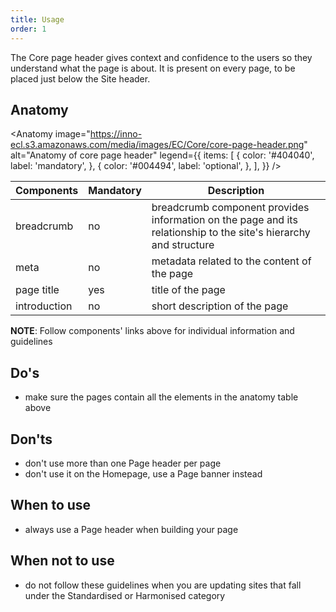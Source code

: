 ```yaml
---
title: Usage
order: 1
---
```



<Paragraph size="lead">
  The Core page header gives context and confidence to the users so they
  understand what the page is about. It is present on every page, to be placed
  just below the Site header.
</Paragraph>

## Anatomy

<Anatomy
  image="https://inno-ecl.s3.amazonaws.com/media/images/EC/Core/core-page-header.png"
  alt="Anatomy of core page header"
  legend={{
    items: [
      {
        color: '#404040',
        label: 'mandatory',
      },
      {
        color: '#004494',
        label: 'optional',
      },
    ],
  }}
/>

| Components                                                                          | Mandatory | Description                                                                                                      |
| ----------------------------------------------------------------------------------- | --------- | ---------------------------------------------------------------------------------------------------------------- |
| <Link to="/ec/components/navigation/breadcrumb/usage/" standalone>breadcrumb</Link> | no        | breadcrumb component provides information on the page and its relationship to the site's hierarchy and structure |
| meta                                                                                | no        | metadata related to the content of the page                                                                      |
| page title                                                                          | yes       | title of the page                                                                                                |
| introduction                                                                        | no        | short description of the page                                                                                    |

**NOTE**: Follow components' links above for individual information and guidelines

## Do's

- make sure the pages contain all the elements in the anatomy table above

## Don'ts

- don't use more than one Page header per page
- don't use it on the Homepage, use a <Link to="/ec/components/banners/page-banner/usage/">Page banner</Link> instead

## When to use

- always use a Page header when building your page

## When not to use

- do not follow these guidelines when you are updating sites that fall under the <Link to="/ec/standardised-template/">Standardised</Link> or <Link to="/ec/harmonised-templates/group1/">Harmonised</Link> category

